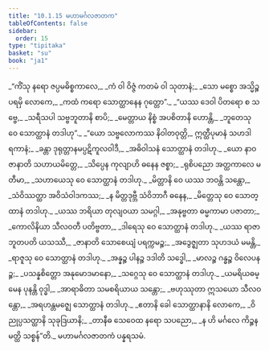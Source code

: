 ```yaml
---
title: "10.1.15 မဟာမင်္ဂလဇာတက"
tableOfContents: false
sidebar:
  order: 15
type: "tipitaka"
basket: "su"
book: "ja1"
---
```



<DynamicBreadcrumb />

<Division number="155" book="ja1" e="ch" v="22" p="222">

<Paragraph number="2077" type="verses" book="ja1">
_“ကိံသု နရော ဇပ္ပမဓိစ္စကာလေ,_  
_ကံ ဝါ ဝိဇ္ဇံ ကတမံ ဝါ သုတာနံ;_  
_သော မစ္စော အသ္မိဉ္စ ပရမှိ လောကေ,_  
_ကထံ ကရော သောတ္ထာနေန ဂုတ္တော”._  

</Paragraph>

</Division>
<Division number="156" book="ja1" e="ch" v="22" p="222">

<Paragraph number="2078" type="verses" book="ja1">
_“ယဿ ဒေဝါ ပိတရော စ သဗ္ဗေ,_  
_သရီသပါ သဗ္ဗဘူတာနိ စာပိ;_  
_မေတ္တာယ နိစ္စံ အပစိတာနိ ဟောန္တိ,_  
_ဘူတေသု ဝေ သောတ္ထာနံ တဒါဟု”._  

</Paragraph>

</Division>
<Division number="157" book="ja1" e="ch" v="22" p="222">

<Paragraph number="2079" type="verses" book="ja1">
_“ယော သဗ္ဗလောကဿ နိဝါတဝုတ္တိ,_  
ဣတ္ထီပုမာနံ သဟဒါရကာနံ;_  
_ခန္တာ ဒုရုတ္တာနမပ္ပဋိကူလဝါဒီ,_  
_အဓိဝါသနံ သောတ္ထာနံ တဒါဟု._  

</Paragraph>

</Division>
<Division number="158" book="ja1" e="ch" v="22" p="222">

<Paragraph number="2080" type="verses" book="ja1">
_ယော နာဝဇာနာတိ သဟာယမိတ္တေ,_  
_သိပ္ပေန ကုလျာဟိ ဓနေန ဇစ္စာ;_  
_ရုစိပညော အတ္ထကာလေ မတီမာ,_  
_သဟာယေသု ဝေ သောတ္ထာနံ တဒါဟု._  

</Paragraph>

</Division>
<Division number="159" book="ja1" e="ch" v="22" p="222">

<Paragraph number="2081" type="verses" book="ja1">
_မိတ္တာနိ ဝေ ယဿ ဘဝန္တိ သန္တော,_  
_သံဝိဿတ္ထာ အဝိသံဝါဒကဿ;_  
_န မိတ္တဒုဗ္ဘီ သံဝိဘာဂီ ဓနေန,_  
_မိတ္တေသု ဝေ သောတ္ထာနံ တဒါဟု._  

</Paragraph>

</Division>
<Division number="160" book="ja1" e="ch" v="22" p="222">

<Paragraph number="2082" type="verses" book="ja1">
_ယဿ ဘရိယာ တုလျဝယာ သမဂ္ဂါ,_  
_အနုဗ္ဗတာ ဓမ္မကာမာ ပဇာတာ;_  
_ကောလိနိယာ သီလဝတီ ပတိဗ္ဗတာ,_  
_ဒါရေသု ဝေ သောတ္ထာနံ တဒါဟု._  

</Paragraph>

</Division>
<Division number="161" book="ja1" e="ch" v="22" p="223">

<Paragraph number="2083" type="verses" book="ja1">
_ယဿ ရာဇာ ဘူတပတိ ယသဿီ,_  
_ဇာနာတိ သောစေယျံ ပရက္ကမဉ္စ;_  
_အဒွေဇ္ဈတာ သုဟဒယံ မမန္တိ,_  
_ရာဇူသု ဝေ သောတ္ထာနံ တဒါဟု._  

</Paragraph>

</Division>
<Division number="162" book="ja1" e="ch" v="22" p="223">

<Paragraph number="2084" type="verses" book="ja1">
_အန္နဉ္စ ပါနဉ္စ ဒဒါတိ သဒ္ဓေါ,_  
_မာလဉ္စ ဂန္ဓဉ္စ ဝိလေပနဉ္စ;_  
_ပသန္နစိတ္တော အနုမောဒမာနော,_  
_သဂ္ဂေသု ဝေ သောတ္ထာနံ တဒါဟု._  

</Paragraph>

</Division>
<Division number="163" book="ja1" e="ch" v="22" p="223">

<Paragraph number="2085" type="verses" book="ja1">
_ယမရိယဓမ္မေန ပုနန္တိ ဝုဒ္ဓါ,_  
_အာရာဓိတာ သမစရိယာယ သန္တော;_  
_ဗဟုဿုတာ ဣသယော သီလဝန္တော,_  
_အရဟန္တမဇ္ဈေ သောတ္ထာနံ တဒါဟု._  

</Paragraph>

</Division>
<Division number="164" book="ja1" e="ch" v="22" p="223">

<Paragraph number="2086" type="verses" book="ja1">
_ဧတာနိ ခေါ သောတ္ထာနာနိ လောကေ,_  
_ဝိညုပ္ပသတ္ထာနိ သုခုဒြယာနိ;_  
_တာနီဓ သေဝေထ နရော သပညော,_  
_န ဟိ မင်္ဂလေ ကိဉ္စနမတ္ထိ သစ္စန်”တိ._  


</Paragraph>
</Division>

<Paragraph number="2087" type="center" book="ja1">
မဟာမင်္ဂလဇာတကံ ပန္နရသမံ.
</Paragraph>